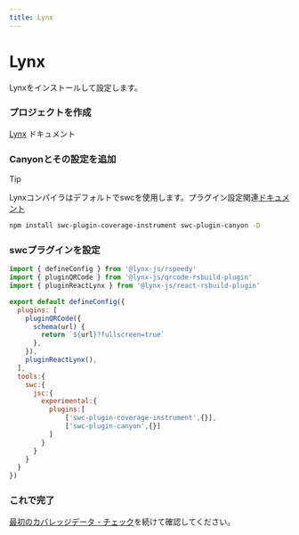 ```yaml
---
title: Lynx
---
```


# Lynx


Lynxをインストールして設定します。

<Steps>

  ### プロジェクトを作成

  [Lynx](https://lynxjs.org/) ドキュメント

  ### Canyonとその設定を追加

  > [!TIP]
  >
  > Lynxコンパイラはデフォルトでswcを使用します。プラグイン設定関連[ドキュメント](https://lynxjs.org/zh/api/rspeedy/rspeedy.tools.swc.html#toolsswc-property)


  ```sh npm2yarn copy
  npm install swc-plugin-coverage-instrument swc-plugin-canyon -D
  ```

  ### swcプラグインを設定

  ```js filename="lynx.config.ts" {19,20} copy
  import { defineConfig } from '@lynx-js/rspeedy'
  import { pluginQRCode } from '@lynx-js/qrcode-rsbuild-plugin'
  import { pluginReactLynx } from '@lynx-js/react-rsbuild-plugin'

  export default defineConfig({
    plugins: [
      pluginQRCode({
        schema(url) {
          return `${url}?fullscreen=true`
        },
      }),
      pluginReactLynx(),
    ],
    tools:{
      swc:{
        jsc:{
          experimental:{
            plugins:[
                ['swc-plugin-coverage-instrument',{}],
                ['swc-plugin-canyon',{}]
            ]
          }
        }
      }
    }
  })

  ```

  ### これで完了
  [最初のカバレッジデータ - チェック](/docs/getting-started/first-coverage#%E6%A3%80%E6%9F%A5)を続けて確認してください。
</Steps> 